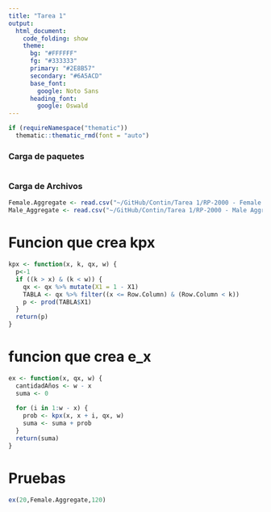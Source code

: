 ```yaml
---
title: "Tarea 1"
output: 
  html_document:
    code_folding: show
    theme:
      bg: "#FFFFFF"
      fg: "#333333"
      primary: "#2E8B57"
      secondary: "#6A5ACD"
      base_font:
        google: Noto Sans
      heading_font:
        google: Oswald
---
```


```r
if (requireNamespace("thematic")) 
  thematic::thematic_rmd(font = "auto")
```

### Carga de paquetes

```r

```


### Carga de Archivos 
```r
Female.Aggregate <- read.csv("~/GitHub/Contin/Tarea 1/RP-2000 - Female Aggregate - Combined Healthy.csv")
Male_Aggregate <- read.csv("~/GitHub/Contin/Tarea 1/RP-2000 - Male Aggregate - Combined Healthy.csv")

```
# Funcion que crea kpx
```r
kpx <- function(x, k, qx, w) {
  p<-1
  if ((k > x) & (k < w)) {
    qx <- qx %>% mutate(X1 = 1 - X1)
    TABLA <- qx %>% filter((x <= Row.Column) & (Row.Column < k))
    p <- prod(TABLA$X1)
  }
  return(p)
}
```

# funcion que crea e_x
```r
ex <- function(x, qx, w) {
  cantidadAños <- w - x
  suma <- 0
  
  for (i in 1:w - x) {
    prob <- kpx(x, x + i, qx, w)
    suma <- suma + prob
  }
  return(suma)
}
```




# Pruebas
```r
 
ex(20,Female.Aggregate,120)
   
```




